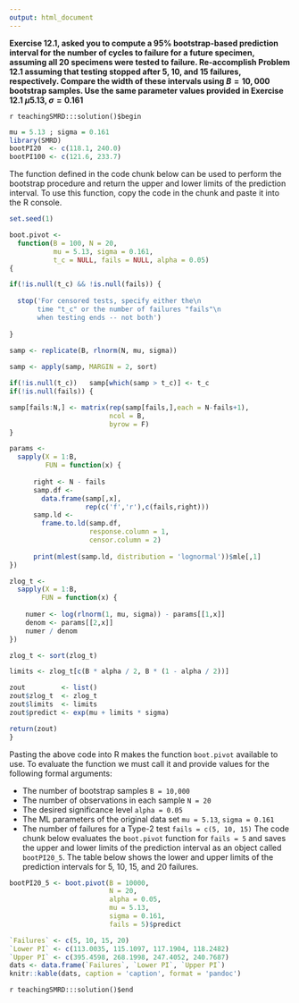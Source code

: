 ```yaml
---
output: html_document
---
```


__Exercise 12.1, asked you to compute a $95\%$ bootstrap-based prediction interval for the number of cycles to failure for a future specimen, assuming all 20 specimens were tested to failure.  Re-accomplish Problem 12.1 assuming that testing stopped after $5$, $10$, and $15$ failures, respectively.  Compare the width of these intervals using $B = 10,000$ bootstrap samples. Use the same parameter values provided in Exercise 12.1 $\mu 5.13$, $\sigma = 0.161$__
 
`r teachingSMRD:::solution()$begin`
```r
mu = 5.13 ; sigma = 0.161 
library(SMRD)
bootPI20  <- c(118.1, 240.0)
bootPI100 <- c(121.6, 233.7)
```

The function defined in the code chunk below can be used to perform the bootstrap procedure and return the upper and lower limits of the prediction interval.  To use this function, copy the code in the chunk and paste it into the R console. 

```r
set.seed(1)

boot.pivot <- 
  function(B = 100, N = 20, 
           mu = 5.13, sigma = 0.161, 
           t_c = NULL, fails = NULL, alpha = 0.05) 
{

if(!is.null(t_c) && !is.null(fails)) { 
  
  stop('For censored tests, specify either the\n
       time "t_c" or the number of failures "fails"\n
       when testing ends -- not both')
  
}
    
samp <- replicate(B, rlnorm(N, mu, sigma))

samp <- apply(samp, MARGIN = 2, sort)

if(!is.null(t_c))   samp[which(samp > t_c)] <- t_c
if(!is.null(fails)) { 

samp[fails:N,] <- matrix(rep(samp[fails,],each = N-fails+1), 
                         ncol = B, 
                         byrow = F) 
}

params <- 
  sapply(X = 1:B, 
         FUN = function(x) {
           
      right <- N - fails
      samp.df <- 
        data.frame(samp[,x],
                   rep(c('f','r'),c(fails,right)))
      samp.ld <- 
        frame.to.ld(samp.df,
                    response.column = 1,
                    censor.column = 2)
      
      print(mlest(samp.ld, distribution = 'lognormal'))$mle[,1]
})

zlog_t <- 
  sapply(X = 1:B,
        FUN = function(x) { 
                        
    numer <- log(rlnorm(1, mu, sigma)) - params[[1,x]]
    denom <- params[[2,x]]
    numer / denom
})

zlog_t <- sort(zlog_t)

limits <- zlog_t[c(B * alpha / 2, B * (1 - alpha / 2))]

zout         <- list()
zout$zlog_t  <- zlog_t
zout$limits  <- limits 
zout$predict <- exp(mu + limits * sigma) 

return(zout)
}
```

Pasting the above code into R makes the function `boot.pivot` available to use.  To evaluate the function we must call it and provide values for the following formal arguments:

- The number of bootstrap samples `B = 10,000`
- The number of observations in each sample `N = 20` 
- The desired significance level `alpha = 0.05` 
- The ML parameters of the original data set `mu = 5.13`, `sigma = 0.161`
- The number of failures for a Type-2 test `fails = c(5, 10, 15)` 
The code chunk below evaluates the `boot.pivot` function for `fails = 5` and saves the upper and lower limits of the prediction interval as an object called `bootPI20_5`.  The table below shows the lower and upper limits of the prediction intervals for $5$, $10$, $15$, and $20$ failures.

```r
bootPI20_5 <- boot.pivot(B = 10000,
                         N = 20,
                         alpha = 0.05,
                         mu = 5.13,
                         sigma = 0.161,
                         fails = 5)$predict
```

```r
`Failures` <- c(5, 10, 15, 20)
`Lower PI` <- c(113.0035, 115.1097, 117.1904, 118.2482)
`Upper PI` <- c(395.4598, 268.1998, 247.4052, 240.7687)
dats <- data.frame(`Failures`, `Lower PI`, `Upper PI`)
knitr::kable(dats, caption = 'caption', format = 'pandoc')
```
`r teachingSMRD:::solution()$end`

